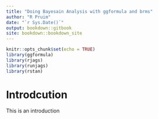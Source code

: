 ```yaml
---
title: "Doing Bayesain Analysis with ggformula and brms"
author: "R Pruim"
date: "`r Sys.Date()`"
output: bookdown::gitbook
site: bookdown::bookdown_site
---
```


```r
knitr::opts_chunk$set(echo = TRUE)
library(ggformula)
library(rjags)
library(runjags)
library(rstan)
```


# Introdcution

This is an introduction
